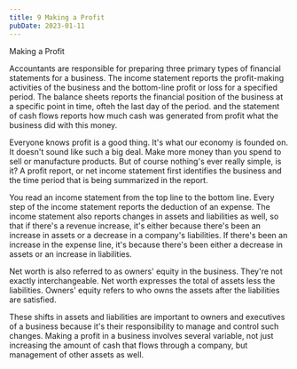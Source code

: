 ```yaml
---
title: 9 Making a Profit
pubDate: 2023-01-11
---
```


Making a Profit

Accountants are responsible for preparing three primary types of financial statements for a business. The income statement reports the profit-making activities of the business and the bottom-line profit or loss for a specified period. The balance sheets reports the financial position of the business at a specific point in time, ofteh the last day of the period. and the statement of cash flows reports how much cash was generated from profit what the business did with this money.

Everyone knows profit is a good thing. It's what our economy is founded on. It doesn't sound like such a big deal. Make more money than you spend to sell or manufacture products. But of course nothing's ever really simple, is it? A profit report, or net income statement first identifies the business and the time period that is being summarized in the report. 

You read an income statement from the top line to the bottom line. Every step of the income statement reports the deduction of an expense. The income statement also reports changes in assets and liabilities as well, so that if there's a revenue increase, it's either because there's been an increase in assets or a decrease in a company's liabilities. If there's been an increase in the expense line, it's because there's been either a decrease in assets or an increase in liabilities. 

Net worth is also referred to as owners' equity in the business. They're not exactly interchangeable. Net worth expresses the total of assets less the liabilities. Owners' equity refers to who owns the assets after the liabilities are satisfied.

These shifts in assets and liabilities are important to owners and executives of a business because it's their responsibility to manage and control such changes.  Making a profit in a business involves several variable, not just increasing the amount of cash that flows through a company, but management of other assets as well.